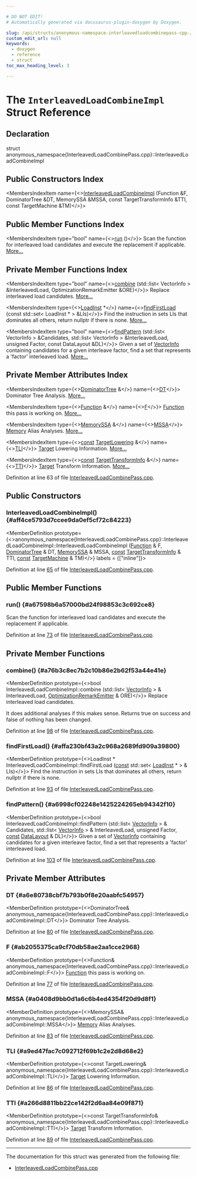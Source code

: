 ```yaml
---

# DO NOT EDIT!
# Automatically generated via docusaurus-plugin-doxygen by Doxygen.

slug: /api/structs/anonymous-namespace-interleavedloadcombinepass-cpp-/interleavedloadcombineimpl
custom_edit_url: null
keywords:
  - doxygen
  - reference
  - struct
toc_max_heading_level: 3

---
```





# The `InterleavedLoadCombineImpl` Struct Reference

<DoxygenPage pluginConfig={pluginConfig}>



## Declaration

<CodeBlock>struct anonymous_namespace{InterleavedLoadCombinePass.cpp}::InterleavedLoadCombineImpl</CodeBlock>

## Public Constructors Index

<MembersIndex>

<MembersIndexItem
  name={<><a href="#aff4ce5793d7ccee9da0ef5cf72c84223">InterleavedLoadCombineImpl</a> (Function &amp;F, DominatorTree &amp;DT, MemorySSA &amp;MSSA, const TargetTransformInfo &amp;TTI, const TargetMachine &amp;TM)</>}>
</MembersIndexItem>

</MembersIndex>

## Public Member Functions Index

<MembersIndex>

<MembersIndexItem
  type="bool"
  name={<><a href="#a67598b6a57000bd24f98853c3c692ce8">run</a> ()</>}>
Scan the function for interleaved load candidates and execute the replacement if applicable. <a href="#a67598b6a57000bd24f98853c3c692ce8">More...</a>
</MembersIndexItem>

</MembersIndex>

## Private Member Functions Index

<MembersIndex>

<MembersIndexItem
  type="bool"
  name={<><a href="#a76b3c8ec7b2c10b86e2b62f53a44e41e">combine</a> (std::list&lt; VectorInfo &gt; &amp;InterleavedLoad, OptimizationRemarkEmitter &amp;ORE)</>}>
Replace interleaved load candidates. <a href="#a76b3c8ec7b2c10b86e2b62f53a44e41e">More...</a>
</MembersIndexItem>

<MembersIndexItem
  type={<><a href="/docs/api/classes/llvm/loadinst">LoadInst</a> &#42;</>}
  name={<><a href="#affa230bf43a2c968a2689fd909a39800">findFirstLoad</a> (const std::set&lt; LoadInst &#42; &gt; &amp;LIs)</>}>
Find the instruction in sets LIs that dominates all others, return nullptr if there is none. <a href="#affa230bf43a2c968a2689fd909a39800">More...</a>
</MembersIndexItem>

<MembersIndexItem
  type="bool"
  name={<><a href="#a6998cf02248e1425224265eb94342f10">findPattern</a> (std::list&lt; VectorInfo &gt; &amp;Candidates, std::list&lt; VectorInfo &gt; &amp;InterleavedLoad, unsigned Factor, const DataLayout &amp;DL)</>}>
Given a set of <a href="/docs/api/structs/anonymous-namespace-interleavedloadcombinepass-cpp-/vectorinfo">VectorInfo</a> containing candidates for a given interleave factor, find a set that represents a &#39;factor&#39; interleaved load. <a href="#a6998cf02248e1425224265eb94342f10">More...</a>
</MembersIndexItem>

</MembersIndex>

## Private Member Attributes Index

<MembersIndex>

<MembersIndexItem
  type={<><a href="/docs/api/classes/llvm/dominatortree">DominatorTree</a> &amp;</>}
  name={<><a href="#a6e80738cbf7b793b0f8e20aabfc54957">DT</a></>}>
Dominator Tree Analysis. <a href="#a6e80738cbf7b793b0f8e20aabfc54957">More...</a>
</MembersIndexItem>

<MembersIndexItem
  type={<><a href="/docs/api/classes/llvm/function">Function</a> &amp;</>}
  name={<><a href="#ab2055375ca9cf70db58ae2aa1cce2968">F</a></>}>
<a href="/docs/api/classes/llvm/function">Function</a> this pass is working on. <a href="#ab2055375ca9cf70db58ae2aa1cce2968">More...</a>
</MembersIndexItem>

<MembersIndexItem
  type={<><a href="/docs/api/classes/llvm/memoryssa">MemorySSA</a> &amp;</>}
  name={<><a href="#a0408d9bb0d1a6c6b4ed4354f20d9d8f1">MSSA</a></>}>
<a href="/docs/api/classes/llvm/sys/memory">Memory</a> Alias Analyses. <a href="#a0408d9bb0d1a6c6b4ed4354f20d9d8f1">More...</a>
</MembersIndexItem>

<MembersIndexItem
  type={<><a href="/docs/api/files/lib/lib/target/lib/target/aarch64/aarch64promoteconstant-cpp/#a90f8350fecae261c25be85d38b451bff">const</a> <a href="/docs/api/classes/llvm/targetlowering">TargetLowering</a> &amp;</>}
  name={<><a href="#a9ed47fac7c092712f69b1c2e2d8d68e2">TLI</a></>}>
<a href="/docs/api/classes/llvm/target">Target</a> Lowering Information. <a href="#a9ed47fac7c092712f69b1c2e2d8d68e2">More...</a>
</MembersIndexItem>

<MembersIndexItem
  type={<><a href="/docs/api/files/lib/lib/target/lib/target/aarch64/aarch64promoteconstant-cpp/#a90f8350fecae261c25be85d38b451bff">const</a> <a href="/docs/api/classes/llvm/targettransforminfo">TargetTransformInfo</a> &amp;</>}
  name={<><a href="#a266d8811bb22ce142f2d6aa84e09f871">TTI</a></>}>
<a href="/docs/api/classes/llvm/target">Target</a> Transform Information. <a href="#a266d8811bb22ce142f2d6aa84e09f871">More...</a>
</MembersIndexItem>

</MembersIndex>


Definition at line 63 of file <a href="/docs/api/files/lib/lib/codegen/interleavedloadcombinepass-cpp">InterleavedLoadCombinePass.cpp</a>.

<SectionDefinition>

## Public Constructors

### InterleavedLoadCombineImpl() {#aff4ce5793d7ccee9da0ef5cf72c84223}

<MemberDefinition
  prototype={<>anonymous&#95;namespace&#123;InterleavedLoadCombinePass.cpp&#125;::InterleavedLoadCombineImpl::InterleavedLoadCombineImpl (<a href="/docs/api/classes/llvm/function">Function</a> &amp; F, <a href="/docs/api/classes/llvm/dominatortree">DominatorTree</a> &amp; DT, <a href="/docs/api/classes/llvm/memoryssa">MemorySSA</a> &amp; MSSA, <a href="/docs/api/files/lib/lib/target/lib/target/aarch64/aarch64promoteconstant-cpp/#a90f8350fecae261c25be85d38b451bff">const</a> <a href="/docs/api/classes/llvm/targettransforminfo">TargetTransformInfo</a> &amp; TTI, <a href="/docs/api/files/lib/lib/target/lib/target/aarch64/aarch64promoteconstant-cpp/#a90f8350fecae261c25be85d38b451bff">const</a> <a href="/docs/api/classes/llvm/targetmachine">TargetMachine</a> &amp; TM)</>}
  labels = {["inline"]}>

Definition at line <a href="/docs/api/files/lib/lib/codegen/interleavedloadcombinepass-cpp/#l00065">65</a> of file <a href="/docs/api/files/lib/lib/codegen/interleavedloadcombinepass-cpp">InterleavedLoadCombinePass.cpp</a>.
</MemberDefinition>

</SectionDefinition>

<SectionDefinition>

## Public Member Functions

### run() {#a67598b6a57000bd24f98853c3c692ce8}

<MemberDefinition
  prototype="bool InterleavedLoadCombineImpl::run ()">
Scan the function for interleaved load candidates and execute the replacement if applicable.

Definition at line <a href="/docs/api/files/lib/lib/codegen/interleavedloadcombinepass-cpp/#l00073">73</a> of file <a href="/docs/api/files/lib/lib/codegen/interleavedloadcombinepass-cpp">InterleavedLoadCombinePass.cpp</a>.
</MemberDefinition>

</SectionDefinition>

<SectionDefinition>

## Private Member Functions

### combine() {#a76b3c8ec7b2c10b86e2b62f53a44e41e}

<MemberDefinition
  prototype={<>bool InterleavedLoadCombineImpl::combine (std::list&lt; <a href="/docs/api/structs/anonymous-namespace-interleavedloadcombinepass-cpp-/vectorinfo">VectorInfo</a> &gt; &amp; InterleavedLoad, <a href="/docs/api/classes/llvm/optimizationremarkemitter">OptimizationRemarkEmitter</a> &amp; ORE)</>}>
Replace interleaved load candidates.

It does additional analyses if this makes sense. Returns true on success and false of nothing has been changed.

Definition at line <a href="/docs/api/files/lib/lib/codegen/interleavedloadcombinepass-cpp/#l00098">98</a> of file <a href="/docs/api/files/lib/lib/codegen/interleavedloadcombinepass-cpp">InterleavedLoadCombinePass.cpp</a>.
</MemberDefinition>

### findFirstLoad() {#affa230bf43a2c968a2689fd909a39800}

<MemberDefinition
  prototype={<>LoadInst &#42; InterleavedLoadCombineImpl::findFirstLoad (<a href="/docs/api/files/lib/lib/target/lib/target/aarch64/aarch64promoteconstant-cpp/#a90f8350fecae261c25be85d38b451bff">const</a> std::set&lt; <a href="/docs/api/classes/llvm/loadinst">LoadInst</a> &#42; &gt; &amp; LIs)</>}>
Find the instruction in sets LIs that dominates all others, return nullptr if there is none.

Definition at line <a href="/docs/api/files/lib/lib/codegen/interleavedloadcombinepass-cpp/#l00093">93</a> of file <a href="/docs/api/files/lib/lib/codegen/interleavedloadcombinepass-cpp">InterleavedLoadCombinePass.cpp</a>.
</MemberDefinition>

### findPattern() {#a6998cf02248e1425224265eb94342f10}

<MemberDefinition
  prototype={<>bool InterleavedLoadCombineImpl::findPattern (std::list&lt; <a href="/docs/api/structs/anonymous-namespace-interleavedloadcombinepass-cpp-/vectorinfo">VectorInfo</a> &gt; &amp; Candidates, std::list&lt; <a href="/docs/api/structs/anonymous-namespace-interleavedloadcombinepass-cpp-/vectorinfo">VectorInfo</a> &gt; &amp; InterleavedLoad, unsigned Factor, <a href="/docs/api/files/lib/lib/target/lib/target/aarch64/aarch64promoteconstant-cpp/#a90f8350fecae261c25be85d38b451bff">const</a> <a href="/docs/api/classes/llvm/datalayout">DataLayout</a> &amp; DL)</>}>
Given a set of <a href="/docs/api/structs/anonymous-namespace-interleavedloadcombinepass-cpp-/vectorinfo">VectorInfo</a> containing candidates for a given interleave factor, find a set that represents a &#39;factor&#39; interleaved load.

Definition at line <a href="/docs/api/files/lib/lib/codegen/interleavedloadcombinepass-cpp/#l00103">103</a> of file <a href="/docs/api/files/lib/lib/codegen/interleavedloadcombinepass-cpp">InterleavedLoadCombinePass.cpp</a>.
</MemberDefinition>

</SectionDefinition>

<SectionDefinition>

## Private Member Attributes

### DT {#a6e80738cbf7b793b0f8e20aabfc54957}

<MemberDefinition
  prototype={<>DominatorTree&amp; anonymous&#95;namespace&#123;InterleavedLoadCombinePass.cpp&#125;::InterleavedLoadCombineImpl::DT</>}>
Dominator Tree Analysis.

Definition at line <a href="/docs/api/files/lib/lib/codegen/interleavedloadcombinepass-cpp/#l00080">80</a> of file <a href="/docs/api/files/lib/lib/codegen/interleavedloadcombinepass-cpp">InterleavedLoadCombinePass.cpp</a>.
</MemberDefinition>

### F {#ab2055375ca9cf70db58ae2aa1cce2968}

<MemberDefinition
  prototype={<>Function&amp; anonymous&#95;namespace&#123;InterleavedLoadCombinePass.cpp&#125;::InterleavedLoadCombineImpl::F</>}>
<a href="/docs/api/classes/llvm/function">Function</a> this pass is working on.

Definition at line <a href="/docs/api/files/lib/lib/codegen/interleavedloadcombinepass-cpp/#l00077">77</a> of file <a href="/docs/api/files/lib/lib/codegen/interleavedloadcombinepass-cpp">InterleavedLoadCombinePass.cpp</a>.
</MemberDefinition>

### MSSA {#a0408d9bb0d1a6c6b4ed4354f20d9d8f1}

<MemberDefinition
  prototype={<>MemorySSA&amp; anonymous&#95;namespace&#123;InterleavedLoadCombinePass.cpp&#125;::InterleavedLoadCombineImpl::MSSA</>}>
<a href="/docs/api/classes/llvm/sys/memory">Memory</a> Alias Analyses.

Definition at line <a href="/docs/api/files/lib/lib/codegen/interleavedloadcombinepass-cpp/#l00083">83</a> of file <a href="/docs/api/files/lib/lib/codegen/interleavedloadcombinepass-cpp">InterleavedLoadCombinePass.cpp</a>.
</MemberDefinition>

### TLI {#a9ed47fac7c092712f69b1c2e2d8d68e2}

<MemberDefinition
  prototype={<>const TargetLowering&amp; anonymous&#95;namespace&#123;InterleavedLoadCombinePass.cpp&#125;::InterleavedLoadCombineImpl::TLI</>}>
<a href="/docs/api/classes/llvm/target">Target</a> Lowering Information.

Definition at line <a href="/docs/api/files/lib/lib/codegen/interleavedloadcombinepass-cpp/#l00086">86</a> of file <a href="/docs/api/files/lib/lib/codegen/interleavedloadcombinepass-cpp">InterleavedLoadCombinePass.cpp</a>.
</MemberDefinition>

### TTI {#a266d8811bb22ce142f2d6aa84e09f871}

<MemberDefinition
  prototype={<>const TargetTransformInfo&amp; anonymous&#95;namespace&#123;InterleavedLoadCombinePass.cpp&#125;::InterleavedLoadCombineImpl::TTI</>}>
<a href="/docs/api/classes/llvm/target">Target</a> Transform Information.

Definition at line <a href="/docs/api/files/lib/lib/codegen/interleavedloadcombinepass-cpp/#l00089">89</a> of file <a href="/docs/api/files/lib/lib/codegen/interleavedloadcombinepass-cpp">InterleavedLoadCombinePass.cpp</a>.
</MemberDefinition>

</SectionDefinition>

<hr/>

The documentation for this struct was generated from the following file:

<ul>
<li><a href="/docs/api/files/lib/lib/codegen/interleavedloadcombinepass-cpp">InterleavedLoadCombinePass.cpp</a></li>
</ul>

</DoxygenPage>
